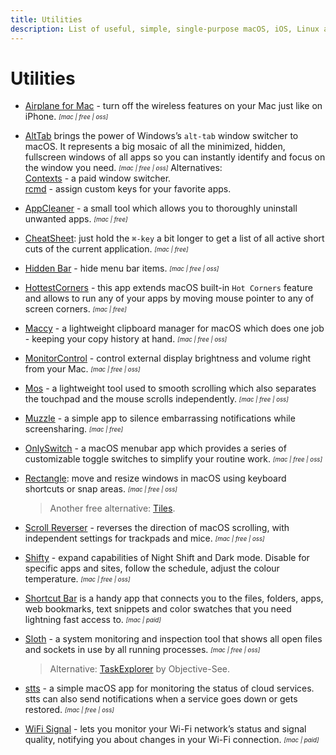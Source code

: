 ```yaml
---
title: Utilities
description: List of useful, simple, single-purpose macOS, iOS, Linux apps and tools for everyday problems and tasks.
---
```



# Utilities

- [Airplane for Mac](https://airplanemac.carrd.co/) - turn off the wireless features on your Mac just like on iPhone. <sub><sup>*[mac | free | oss]*</sup></sub>

- [AltTab](https://alt-tab-macos.netlify.app/) brings the power of Windows’s `alt-tab` window switcher to macOS. It represents a big mosaic of all the minimized, hidden, fullscreen windows of all apps so you can instantly identify and focus on the window you need. <sub><sup>*[mac | free | oss]*</sup></sub>
  <Callout> 
  Alternatives:  
    [Contexts](https://contexts.co/) - a paid window switcher.  
    [rcmd](https://lowtechguys.com/rcmd/) - assign custom keys for your favorite apps.
  </Callout>

- [AppCleaner](https://freemacsoft.net/appcleaner/) - a small tool which allows you to thoroughly uninstall unwanted apps. <sub><sup>*[mac | free]*</sup></sub>

- [CheatSheet](https://www.mediaatelier.com/CheatSheet/): just hold the `⌘-key` a bit longer to get a list of all active short cuts of the current application. <sub><sup>*[mac | free]*</sup></sub>

- [Hidden Bar](https://apps.apple.com/app/hidden-bar/id1452453066) - hide menu bar items. <sub><sup>*[mac | free | oss]*</sup></sub>

- [HottestCorners](https://bits.ee/hottestcorners/) - this app extends macOS built-in `Hot Corners` feature and allows to run any of your apps by moving mouse pointer to any of screen corners. <sub><sup>*[mac | free]*</sup></sub>

- [Maccy](https://maccy.app/) - a lightweight clipboard manager for macOS which does one job - keeping your copy history at hand. <sub><sup>*[mac | free | oss]*</sup></sub>

- [MonitorControl](https://github.com/MonitorControl/MonitorControl) - control external display brightness and volume right from your Mac. <sub><sup>*[mac | free | oss]*</sup></sub>

- [Mos](https://mos.caldis.me/) - a lightweight tool used to smooth scrolling which also separates the touchpad and the mouse scrolls independently. <sub><sup>*[mac | free | oss]*</sup></sub>

- [Muzzle](https://muzzleapp.com/) - a simple app to silence embarrassing notifications while screensharing. <sub><sup>*[mac | free]*</sup></sub>

- [OnlySwitch](https://github.com/jacklandrin/OnlySwitch) - a macOS menubar app which provides a series of customizable toggle switches to simplify your routine work. <sub><sup>*[mac | free | oss]*</sup></sub>

- [Rectangle](https://rectangleapp.com/): move and resize windows in macOS using keyboard shortcuts or snap areas. <sub><sup>*[mac | free | oss]*</sup></sub>
  > Another free alternative: [Tiles](https://www.sempliva.com/tiles/).

- [Scroll Reverser](https://pilotmoon.com/scrollreverser/) - reverses the direction of macOS scrolling, with independent settings for trackpads and mice. <sub><sup>*[mac | free | oss]*</sup></sub>

- [Shifty](https://shifty.natethompson.io/en/) - expand capabilities of Night Shift and Dark mode. Disable for specific apps and sites, follow the schedule, adjust the colour temperature. <sub><sup>*[mac | free | oss]*</sup></sub>

- [Shortcut Bar](https://fiplab.com/apps/shortcut-bar-for-mac) is a handy app that connects you to the files, folders, apps, web bookmarks, text snippets and color swatches that you need lightning fast access to. <sub><sup>*[mac | paid]*</sup></sub>

- [Sloth](https://sveinbjorn.org/sloth) - a system monitoring and inspection tool that shows all open files and sockets in use by all running processes. <sub><sup>*[mac | free | oss]*</sup></sub>
  > Alternative: [TaskExplorer](https://objective-see.com/products/taskexplorer.html) by Objective-See.

- [stts](https://github.com/inket/stts) - a simple macOS app for monitoring the status of cloud services. stts can also send notifications when a service goes down or gets restored. <sub><sup>*[mac | free | oss]*</sup></sub>

- [WiFi Signal](https://www.intuitibits.com/products/wifisignal/) - lets you monitor your Wi-Fi network’s status and signal quality, notifying you about changes in your Wi-Fi connection. <sub><sup>*[mac | paid]*</sup></sub>
